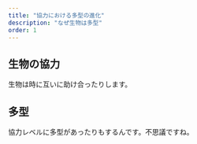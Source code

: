 ```yaml
---
title: "協力における多型の進化"
description: "なぜ生物は多型"
order: 1
---
```


## 生物の協力
生物は時に互いに助け合ったりします。

## 多型
協力レベルに多型があったりもするんです。不思議ですね。
